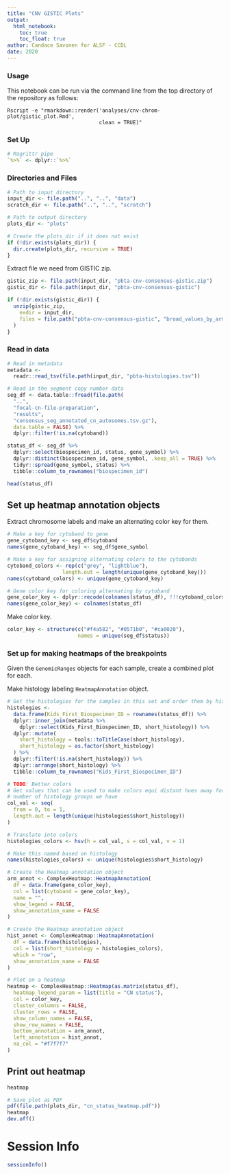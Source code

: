 ```yaml
---
title: "CNV GISTIC Plots"
output:   
  html_notebook: 
    toc: true
    toc_float: true
author: Candace Savonen for ALSF - CCDL
date: 2020
---
```


### Usage

This notebook can be run via the command line from the top directory of the 
repository as follows:

```
Rscript -e "rmarkdown::render('analyses/cnv-chrom-plot/gistic_plot.Rmd', 
                              clean = TRUE)"
```

### Set Up

```r
# Magrittr pipe
`%>%` <- dplyr::`%>%`
```

### Directories and Files

```r
# Path to input directory
input_dir <- file.path("..", "..", "data")
scratch_dir <- file.path("..", "..", "scratch")

# Path to output directory
plots_dir <- "plots"

# Create the plots_dir if it does not exist
if (!dir.exists(plots_dir)) {
  dir.create(plots_dir, recursive = TRUE)
}
```

Extract file we need from GISTIC zip. 

```r
gistic_zip <- file.path(input_dir, "pbta-cnv-consensus-gistic.zip")
gistic_dir <- file.path(input_dir, "pbta-cnv-consensus-gistic")

if (!dir.exists(gistic_dir)) {
  unzip(gistic_zip,
    exdir = input_dir,
    files = file.path("pbta-cnv-consensus-gistic", "broad_values_by_arm.txt")
  )
}
```

### Read in data 

```r
# Read in metadata
metadata <-
  readr::read_tsv(file.path(input_dir, "pbta-histologies.tsv"))
```


```r
# Read in the segment copy number data
seg_df <- data.table::fread(file.path(
  "..",
  "focal-cn-file-preparation", 
  "results", 
  "consensus_seg_annotated_cn_autosomes.tsv.gz"), 
  data.table = FALSE) %>% 
  dplyr::filter(!is.na(cytoband))
```

```r
status_df <- seg_df %>% 
  dplyr::select(biospecimen_id, status, gene_symbol) %>% 
  dplyr::distinct(biospecimen_id, gene_symbol, .keep_all = TRUE) %>%
  tidyr::spread(gene_symbol, status) %>%
  tibble::column_to_rownames("biospecimen_id")

head(status_df)
```

## Set up heatmap annotation objects

Extract chromosome labels and make an alternating color key for them. 

```r
# Make a key for cytoband to gene
gene_cytoband_key <- seg_df$cytoband
names(gene_cytoband_key) <- seg_df$gene_symbol

# Make a key for assigning alternating colors to the cytobands
cytoband_colors <- rep(c("grey", "lightblue"), 
                  length.out = length(unique(gene_cytoband_key)))
names(cytoband_colors) <- unique(gene_cytoband_key)

# Gene color key for coloring alternating by cytoband
gene_color_key <- dplyr::recode(colnames(status_df), !!!cytoband_colors)
names(gene_color_key) <- colnames(status_df)
```

Make color key. 

```r
color_key <- structure(c("#f4a582", "#0571b0", "#ca0020"), 
                       names = unique(seg_df$status)) 
```

### Set up for making heatmaps of the breakpoints

Given the `GenomicRanges` objects for each sample, create a combined plot for 
each. 

Make histology labeling `HeatmapAnnotation` object.

```r
# Get the histologies for the samples in this set and order them by histology
histologies <-
  data.frame(Kids_First_Biospecimen_ID = rownames(status_df)) %>%
  dplyr::inner_join(metadata %>%
    dplyr::select(Kids_First_Biospecimen_ID, short_histology)) %>%
  dplyr::mutate(
    short_histology = tools::toTitleCase(short_histology),
    short_histology = as.factor(short_histology)
  ) %>%
  dplyr::filter(!is.na(short_histology)) %>%
  dplyr::arrange(short_histology) %>%
  tibble::column_to_rownames("Kids_First_Biospecimen_ID")

# TODO: Better colors
# Get values that can be used to make colors equi distant hues away for the
# number of histology groups we have
col_val <- seq(
  from = 0, to = 1,
  length.out = length(unique(histologies$short_histology))
)

# Translate into colors
histologies_colors <- hsv(h = col_val, s = col_val, v = 1)

# Make this named based on histology
names(histologies_colors) <- unique(histologies$short_histology)
```

```r
# Create the Heatmap annotation object
arm_annot <- ComplexHeatmap::HeatmapAnnotation(
  df = data.frame(gene_color_key),
  col = list(cytoband = gene_color_key),
  name = "",
  show_legend = FALSE,
  show_annotation_name = FALSE
)
```

```r
# Create the Heatmap annotation object
hist_annot <- ComplexHeatmap::HeatmapAnnotation(
  df = data.frame(histologies),
  col = list(short_histology = histologies_colors),
  which = "row",
  show_annotation_name = FALSE
)
```

```r
# Plot on a heatmap
heatmap <- ComplexHeatmap::Heatmap(as.matrix(status_df),
  heatmap_legend_param = list(title = "CN status"),
  col = color_key,
  cluster_columns = FALSE,
  cluster_rows = FALSE,
  show_column_names = FALSE,
  show_row_names = FALSE,
  bottom_annotation = arm_annot,
  left_annotation = hist_annot,
  na_col = "#f7f7f7"
)
```

## Print out heatmap

```r
heatmap
```


```r
# Save plot as PDF
pdf(file.path(plots_dir, "cn_status_heatmap.pdf"))
heatmap
dev.off()
```

# Session Info

```r
sessionInfo()
```


